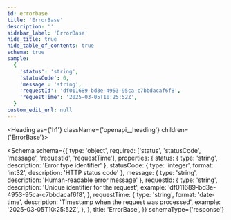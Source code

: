 ```yaml
---
id: errorbase
title: 'ErrorBase'
description: ''
sidebar_label: 'ErrorBase'
hide_title: true
hide_table_of_contents: true
schema: true
sample:
  {
    'status': 'string',
    'statusCode': 0,
    'message': 'string',
    'requestId': 'df011689-bd3e-4953-95ca-c7bbdacaf6f8',
    'requestTime': '2025-03-05T10:25:52Z',
  }
custom_edit_url: null
---
```



<Heading as={'h1'} className={'openapi__heading'} children={'ErrorBase'}></Heading>

<Schema
  schema={{
    type: 'object',
    required: ['status', 'statusCode', 'message', 'requestId', 'requestTime'],
    properties: {
      status: { type: 'string', description: 'Error type identifier' },
      statusCode: { type: 'integer', format: 'int32', description: 'HTTP status code' },
      message: { type: 'string', description: 'Human-readable error message' },
      requestId: {
        type: 'string',
        description: 'Unique identifier for the request',
        example: 'df011689-bd3e-4953-95ca-c7bbdacaf6f8',
      },
      requestTime: {
        type: 'string',
        format: 'date-time',
        description: 'Timestamp when the request was processed',
        example: '2025-03-05T10:25:52Z',
      },
    },
    title: 'ErrorBase',
  }}
  schemaType={'response'}
></Schema>
